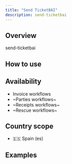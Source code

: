 ```yaml
---
title: "Send TicketBAI"
description: send-ticketbai
---
```


## Overview

send-ticketbai

## How to use

<Steps>
	<Step title="Step 1">
	</Step>
	<Step title="Step 2">
	</Step>
</Steps>

## Availability

* Invoice workflows
* ~Parties workflows~
* ~Receipts workflows~
* ~Rescue workflows~

## Country scope

* 🇪🇸 Spain (es)


## Examples